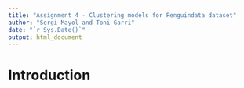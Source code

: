 ```yaml
---
title: "Assignment 4 - Clustering models for Penguindata dataset"
author: "Sergi Mayol and Toni Garri"
date: "`r Sys.Date()`"
output: html_document
---
```


# Introduction
